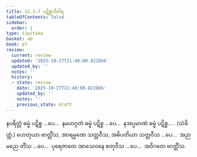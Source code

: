 ```yaml
---
title: 12.1–7 ပဋိစ္စာဒိဝါရ
tableOfContents: false
sidebar:
  order: 1
type: tipitaka
basket: ab
book: p7
review:
  current: review
  updated: '2025-10-27T21:48:00.822866'
  updated_by: ''
  notes: ''
  history:
  - state: review
    date: '2025-10-27T21:48:00.822866'
    updated_by: ''
    notes: ''
    previous_state: draft
---
```



<ReviewStatus review={frontmatter.review} showDetails={true} />

<HypothesisAnnotation frontmatter={frontmatter} />

<DynamicBreadcrumb />

<Division number="25" book="p7" e="ch" v="40" p="69">

<Paragraph number="53" book="p7">
နပရိတ္တံ ဓမ္မံ ပဋိစ္စ …ပေ…  နမဟဂ္ဂတံ ဓမ္မံ ပဋိစ္စ …ပေ…  နအပ္ပမာဏံ ဓမ္မံ ပဋိစ္စ… . (သံခိတ္တံ.)
</Paragraph>

<Paragraph number="54" book="p7">
ဟေတုယာ ဗာတ္တိံသ, အာရမ္မဏေ သတ္တဝီသ, အဓိပတိယာ သတ္တဝီသ …ပေ…  အညမညေ တိံသ …ပေ…  ပုရေဇာတေ အာသေဝနေ စတုဝီသ …ပေ…  အဝိဂတေ ဗာတ္တိံသ.
</Paragraph>
</Division>